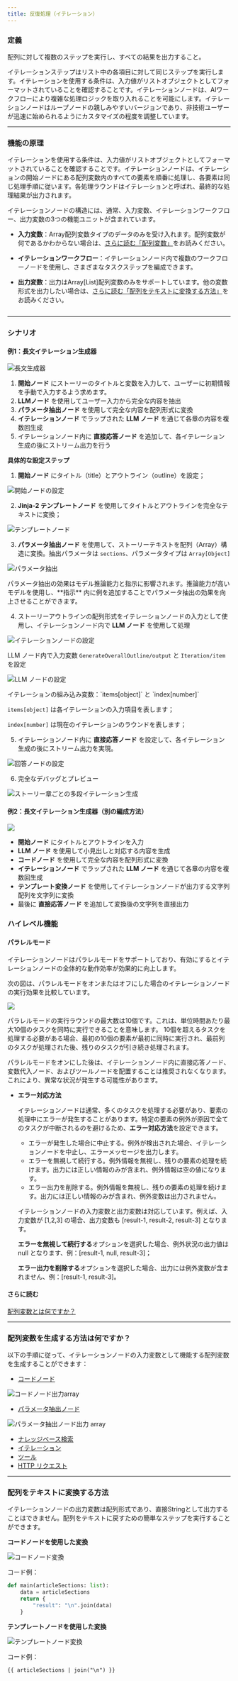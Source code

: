 ```yaml
---
title: 反復処理（イテレーション）
---
```


### 定義

配列に対して複数のステップを実行し、すべての結果を出力すること。

イテレーションステップはリスト中の各項目に対して同じステップを実行します。イテレーションを使用する条件は、入力値がリストオブジェクトとしてフォーマットされていることを確認することです。イテレーションノードは、AIワークフローにより複雑な処理ロジックを取り入れることを可能にします。イテレーションノードはループノードの親しみやすいバージョンであり、非技術ユーザーが迅速に始められるようにカスタマイズの程度を調整しています。

***

### 機能の原理

イテレーションを使用する条件は、入力値がリストオブジェクトとしてフォーマットされていることを確認することです。イテレーションノードは、イテレーションの開始ノードにある配列変数内のすべての要素を順番に処理し、各要素は同じ処理手順に従います。各処理ラウンドはイテレーションと呼ばれ、最終的な処理結果が出力されます。

イテレーションノードの構造には、通常、入力変数、イテレーションワークフロー、出力変数の3つの機能ユニットが含まれています。

* **入力変数**：Array配列変数タイプのデータのみを受け入れます。配列変数が何であるかわからない場合は、[さらに読む「配列変数」](/ja-jp/learn-more/extended-reading/what-is-array-variable)をお読みください。
  
* **イテレーションワークフロー**：イテレーションノード内で複数のワークフローノードを使用し、さまざまなタスクステップを編成できます。
  
* **出力変数**：出力はArray[List]配列変数のみをサポートしています。他の変数形式を出力したい場合は、[さらに読む「配列をテキストに変換する方法」](/ja-jp/learn-more/extended-reading/what-is-array-variable)をお読みください。

<figure><img src="https://assets-docs.dify.ai/dify-enterprise-mintlify/jp/guides/workflow/node/754373d760ee3f58386c4181c25865a6.jpeg" alt="" ></figure>

***

### シナリオ

#### **例1：長文イテレーション生成器**

![長文生成器](https://assets-docs.dify.ai/dify-enterprise-mintlify/jp/guides/workflow/node/3a403551d48b178d0a41ce2a5748dd2d.png)

1. **開始ノード** にストーリーのタイトルと変数を入力して、ユーザーに初期情報を手動で入力するよう求めます。
2. **LLMノード** を使用してユーザー入力から完全な内容を抽出
3. **パラメータ抽出ノード** を使用して完全な内容を配列形式に変換
4. **イテレーションノード** でラップされた **LLM ノード** を通じて各章の内容を複数回生成
5. イテレーションノード内に **直接応答ノード** を追加して、各イテレーション生成の後にストリーム出力を行う

**具体的な設定ステップ**

1. **開始ノード** にタイトル（title）とアウトライン（outline）を設定；

![開始ノードの設定](https://assets-docs.dify.ai/dify-enterprise-mintlify/jp/guides/workflow/node/a5f4c1b7dea3f6d86a9548bd8712eebb.png)

2. **Jinja-2 テンプレートノード** を使用してタイトルとアウトラインを完全なテキストに変換；

![テンプレートノード](https://assets-docs.dify.ai/dify-enterprise-mintlify/jp/guides/workflow/node/52aac7a8678aa2594c52c15f347b385a.png)

3. **パラメータ抽出ノード** を使用して、ストーリーテキストを配列（Array）構造に変換。抽出パラメータは `sections`、パラメータタイプは `Array[Object]`

![パラメータ抽出](https://assets-docs.dify.ai/dify-enterprise-mintlify/jp/guides/workflow/node/d3beee536ff3c35f4e1eb1ab610f35d7.png)

<Info>
  パラメータ抽出の効果はモデル推論能力と指示に影響されます。推論能力が高いモデルを使用し、**指示** 内に例を追加することでパラメータ抽出の効果を向上させることができます。
</Info>

4. ストーリーアウトラインの配列形式をイテレーションノードの入力として使用し、イテレーションノード内で **LLM ノード** を使用して処理

![イテレーションノードの設定](https://assets-docs.dify.ai/dify-enterprise-mintlify/jp/guides/workflow/node/ac91582998868004b298afe2f04e5589.png)

LLM ノード内で入力変数 `GenerateOverallOutline/output` と `Iteration/item` を設定

![LLM ノードの設定](https://assets-docs.dify.ai/dify-enterprise-mintlify/jp/guides/workflow/node/d849ff9164482a83ea8a091fde9cb4d1.png)

<Info>
イテレーションの組み込み変数：`items[object]` と `index[number]`

`items[object]` は各イテレーションの入力項目を表します；

`index[number]` は現在のイテレーションのラウンドを表します；
</Info>


5. イテレーションノード内に **直接応答ノード** を設定して、各イテレーション生成の後にストリーム出力を実現。

![回答ノードの設定](https://assets-docs.dify.ai/dify-enterprise-mintlify/jp/guides/workflow/node/64da09ab904f74c8ec45e098c81f95be.png)

6. 完全なデバッグとプレビュー

![ストーリー章ごとの多段イテレーション生成](https://assets-docs.dify.ai/dify-enterprise-mintlify/jp/guides/workflow/node/f443508d9ecc6d30094297243f590e6a.png)

#### **例2：長文イテレーション生成器（別の編成方法）**

![](https://assets-docs.dify.ai/dify-enterprise-mintlify/jp/guides/workflow/node/6e973b52bb3960bf948f92df8ae2f910.png)

* **開始ノード** にタイトルとアウトラインを入力
* **LLM ノード** を使用して小見出しと対応する内容を生成
* **コードノード** を使用して完全な内容を配列形式に変換
* **イテレーションノード** でラップされた **LLM ノード** を通じて各章の内容を複数回生成
* **テンプレート変換ノード** を使用してイテレーションノードが出力する文字列配列を文字列に変換
* 最後に **直接応答ノード** を追加して変換後の文字列を直接出力

### ハイレベル機能

#### パラレルモード

イテレーションノードはパラレルモードをサポートしており、有効にするとイテレーションノードの全体的な動作効率が効果的に向上します。

次の図は、パラレルモードをオンまたはオフにした場合のイテレーションノードの実行効果を比較しています。

![](https://assets-docs.dify.ai/dify-enterprise-mintlify/jp/guides/workflow/node/69ca622fa514072893d5358ccf6c2087.jpeg)

パラレルモードの実行ラウンドの最大数は10個です。これは、単位時間あたり最大10個のタスクを同時に実行できることを意味します。 10個を超えるタスクを処理する必要がある場合、最初の10個の要素が最初に同時に実行され、最前列のタスクが処理された後、残りのタスクが引き続き処理されます。

<Info>
パラレルモードをオンにした後は、イテレーションノード内に直接応答ノード、変数代入ノード、およびツールノードを配置することは推奨されなくなります。これにより、異常な状況が発生する可能性があります。
</Info>

* **エラー対応方法**

    イテレーションノードは通常、多くのタスクを処理する必要があり、要素の処理中にエラーが発生することがあります。特定の要素の例外が原因で全てのタスクが中断されるのを避けるため、**エラー対応方法**を設定できます。

    * エラーが発生した場合に中止する。例外が検出された場合、イテレーションノードを中止し、エラーメッセージを出力します。
    * エラーを無視して続行する。例外情報を無視し、残りの要素の処理を続けます。出力には正しい情報のみが含まれ、例外情報は空の値になります。
    * エラー出力を削除する。例外情報を無視し、残りの要素の処理を続けます。出力には正しい情報のみが含まれ、例外変数は出力されません。

    イテレーションノードの入力変数と出力変数は対応しています。例えば、入力変数が [1,2,3] の場合、出力変数も [result-1, result-2, result-3] となります。

    **エラーを無視して続行する**オプションを選択した場合、例外状況の出力値は null となります、例：[result-1, null, result-3]；

    **エラー出力を削除する**オプションを選択した場合、出力には例外変数が含まれません、例：[result-1, result-3]。

#### さらに読む

[配列変数とは何ですか？](./learn-more/extended-reading/what-is-array-variable)

***

### 配列変数を生成する方法は何ですか？

以下の手順に従って、イテレーションノードの入力変数として機能する配列変数を生成することができます：

* [コードノード](/ja-jp/guides/workflow/nodes/code)

![コードノード出力array](https://assets-docs.dify.ai/dify-enterprise-mintlify/jp/guides/workflow/node/d3beee536ff3c35f4e1eb1ab610f35d7.png)

* [パラメータ抽出ノード](/ja-jp/guides/workflow/nodes/parameter-extractor)

![パラメータ抽出ノード出力 array](https://assets-docs.dify.ai/dify-enterprise-mintlify/jp/guides/workflow/node/b5a9d4bee95d7a1331bb7ff7433e47a3.png)

* [ナレッジベース検索](/ja-jp/guides/workflow/nodes/knowledge-retrieval)
* [イテレーション](/ja-jp/guides/workflow/nodes/iteration)
* [ツール](/ja-jp/guides/workflow/nodes/tools)
* [HTTP リクエスト](/ja-jp/guides/workflow/nodes/http-request)

***

### 配列をテキストに変換する方法

イテレーションノードの出力変数は配列形式であり、直接Stringとして出力することはできません。配列をテキストに戻すための簡単なステップを実行することができます。

**コードノードを使用した変換**

![コードノード変換](https://assets-docs.dify.ai/dify-enterprise-mintlify/jp/guides/workflow/node/8be2372b00a802e981efe6f0ceff815b.png)

コード例：

```python
def main(articleSections: list):
    data = articleSections
    return {
        "result": "\n".join(data)
    }
```

**テンプレートノードを使用した変換**

![テンプレートノード変換](https://assets-docs.dify.ai/dify-enterprise-mintlify/jp/guides/workflow/node/8c0bcc5de453dea2776d2755449bd971.png)

コード例：

```django
{{ articleSections | join("\n") }}
```
